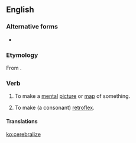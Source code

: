 ==English==

===Alternative forms===
* {{l|en|cerebralise}}

===Etymology===
From {{suffix|cerebral|ize|lang=en}}.

===Verb===
{{en-verb|cerebraliz}}

# To make a [[mental]] [[picture]] or [[map]] of something.
# {{lb|en|linguistics|obsolete}} To make (a consonant) [[retroflex]].

====Translations====
{{trans-top|to make a mental picture or map}}
{{trans-mid}}
{{trans-bottom}}

{{trans-top|to make a consonant retroflex}}
{{trans-mid}}
{{trans-bottom}}

[[ko:cerebralize]]